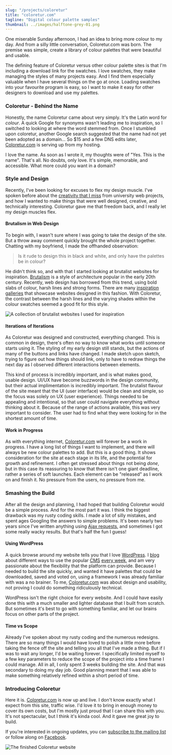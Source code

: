 ```yaml
---
slug: "/projects/coloretur"
title: "coloretur.com"
tagline: "Digital colour palette samples"
thumbnail: ../images/halftone-grey-01.png
---
```


One miserable Sunday afternoon, I had an idea to bring more colour to my day. And from a silly little conversation, Coloretur.com was born. The premise was simple, create a library of colour palettes that were beautiful and usable.

The defining feature of Coloretur versus other colour palette sites is that I'm including a download link for the swatches. I love swatches, they make managing the styles of many projects easy. And I find them especially valuable when I have several things on the go at once. Loading swatches into your favourite program is easy, so I want to make it easy for other designers to download and use my palettes.

### Coloretur - Behind the Name

Honestly, the name Coloretur came about very simply. It's the Latin word for _colour_. A quick Google for synonyms wasn't leading me to inspiration, so I switched to looking at where the word stemmed from. Once I stumbled upon coloretur, another Google search suggested that the name had not yet been adopted as a domain... So $15 and a few DNS edits later, [Coloretur.com](http://Coloretur.com) is serving up from my hosting.

I love the name. As soon as I wrote it, my thoughts were of "Yes. This is the name". That's all. No doubts, only love. It's simple, memorable, and accessible. What more could you want in a domain?

### Style and Design

Recently, I've been looking for excuses to flex my design muscle. I've spoken before about the [creativity that I miss](https://www.shelleybassett.com/blog/personal/what-i-miss-most-about-creative-web-design/) from university web projects, and how I wanted to make things that were well designed, creative, and technically interesting. Coloretur gave me that freedom back, and I really let my design muscles flex.

#### Brutalism in Web Design

To begin with, I wasn't sure where I was going to take the design of the site. But a throw away comment quickly brought the whole project together. Chatting with my boyfriend, I made the offhanded observation:

> Is it rude to design this in black and white, and only have the palettes be in colour?

He didn't think so, and with that I started looking at brutalist websites for inspiration. [Brutalism](https://en.wikipedia.org/wiki/Brutalist_architecture) is a style of architecture popular in the early 20th century. Recently, web design has borrowed from this trend, using bold slabs of colour, harsh lines and strong forms. There are many [inspiration galleries](http://brutalistwebsites.com/) that showcase websites designed in this fashion. With Coloretur, the contrast between the harsh lines and the varying shades within the colour swatches seemed a good fit for this style.

![A collection of brutalist websites I used for inspiration](../images/brutalism-inspiration.jpg "A collection of brutalist websites I used for inspiration")

#### Iterations of Iterations

As Coloretur was designed and constructed, everything changed. This is common in design, there's often no way to know what works until someone starts using it. The styling of my early design still stands, but the actions of many of the buttons and links have changed. I made sketch upon sketch, trying to figure out how things should link, only to have to redraw things the next day as I observed different interactions between elements.

This kind of process is incredibly important, and is what makes good, usable design. UI/UX have become buzzwords in the design community, but their actual implimentation is incredibly important. The brutalist flavour of the site meant that the UI (user interface) would be clean and simple, so the focus was solely on UX (user experience). Things needed to be appealing and intentional, so that user could navigate everything without thinking about it. Because of the range of actions available, this was very important to consider. The user had to find what they were looking for in the shortest amount of time.

#### Work in Progress

As with everything internet, [Coloretur.com](http://Coloretur.com) will forever be a work in progress. I have a long list of things I want to implement, and there will always be new colour palettes to add. But this is a good thing. It shows consideration for the site at each stage in its life, and the potential for growth and refinement. I often get stressed about things not being _done_, but in this case its reassuring to know that there isn't one giant deadline, rather a series of soft launches. Each element can be "released" as I work on and finish it. No pressure from the users, no pressure from me.

### Smashing the Build

After all the design and planning, I had hoped that building Coloretur would be a simple process. And for the most part it was. I think the biggest drawback was my rusty coding skills. I made a lot of silly mistakes, and spent ages Googling the answers to simple problems. It's been nearly two years since I've written anything using [Ajax requests](<https://en.wikipedia.org/wiki/Ajax_(programming)>), and sometimes I got some really wacky results. But that's half the fun I guess!

#### Using WordPress

A quick browse around my website tells you that I love [WordPress](http://wordpress.org). I [blog](https://www.shelleybassett.com/blog/resources/wordpress/) about different ways to use the popular [CMS](https://en.wikipedia.org/wiki/Content_management_system) [every week](https://www.shelleybassett.com/blog/resources/wordpress/), and am very passionate about the flexibility that the platform can provide. Because I needed to build the site quickly, and wanted it have palettes that could be downloaded, saved and voted on, using a framework I was already familiar with was a no brainer. To me, [Coloretur.com](http://Coloretur.com) was about design and usability, not proving I could do something ridiculously technical.

WordPress isn't the right choice for every website. And I could have easily done this with a much smaller and lighter database that I built from scratch. But sometimes it's best to go with something familiar, and let our brains focus on other parts of the project.

#### Time vs Scope

Already I've spoken about my rusty coding and the numerous redesigns. There are so many things I would have loved to polish a little more before taking the fence off the site and telling you all that I've made a thing. But if I was to wait any longer, I'd be waiting forever. I specifically limited myself to a few key parameters to reduce the scope of the project into a time frame I could manage. All in all, I only spent 3 weeks building the site. And that was secondary to doing my day job. Good planning meant that I was able to make something relatively refined within a short period of time.

### Introducing Coloretur

Here it is. [Coloretur.com](http://Coloretur.com) is now up and live. I don't know exactly what I expect from this site, traffic wise. I'd love it to bring in enough money to cover its own costs, but I'm mostly just proud that I can share this with you. It's not spectacular, but I think it's kinda cool. And it gave me great joy to build.

If you're interested in ongoing updates, you can [subscribe to the mailing list](https://coloretur.com/subscribe/) or follow along on [Facebook](https://www.facebook.com/coloretur/).

![The finished Coloretur website](../images/Screen-Shot-2018-08-16-at-9.18.11-am.png "This is the image title")
